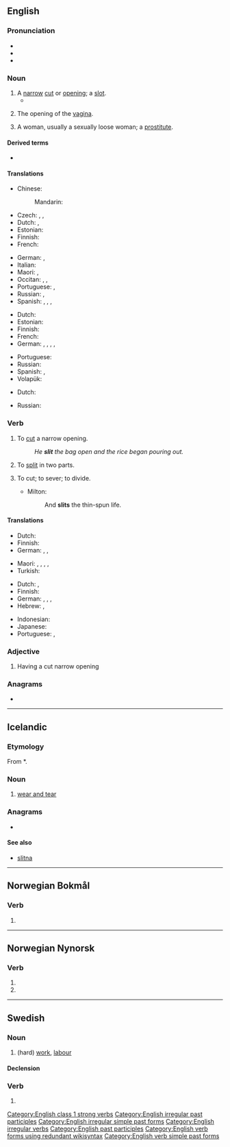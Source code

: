 ==English==
{{wikipedia}}

===Pronunciation===
* {{IPA|/ˈslɪt/|lang=en}}
* {{audio|en-us-slit.ogg|Audio (US)|lang=en}}
* {{rhymes|ɪt|lang=en}}

===Noun===
{{en-noun}}

# A [[narrow]] [[cut]] or [[opening]]; a [[slot]].
#* {{quote-book|year=1963|author={{w|Margery Allingham}}|title={{w|The China Governess}}
|chapter=17|url=http://openlibrary.org/works/OL2004261W
|passage=The face which emerged was not reassuring. It was blunt and grey, the nose springing thick and flat from high on the frontal bone of the forehead, whilst his eyes were narrow '''slits''' of dark in a tight bandage of tissue.&nbsp;[…].}}
# {{lb|en|vulgar|slang}} The opening of the [[vagina]].
# {{lb|en|vulgar|slang|derogatory}} A woman, usually a sexually loose woman; a [[prostitute]].

====Derived terms====
* {{l|en|slit drum}}

====Translations====
{{trans-top|narrow cut or opening; a slot}}
* Chinese:
*: Mandarin: {{t|cmn|狭缝|tr=xiáfèng}}
* Czech: {{t|cs|škvíra|f}}, {{t|cs|skulina|f}}, {{t+|cs|štěrbina|f}}
* Dutch: {{t+|nl|spleet|f}}, {{t+|nl|gleuf|f}}
* Estonian: {{t|et|pilu}}
* Finnish: {{t+|fi|viilto}}
* French: {{t+|fr|fente}}
{{trans-mid}}
* German: {{t+|de|Nut|f}}, {{t+|de|Schlitz|m}}
* Italian: {{t+|it|fessura|f}}
* Maori: {{t|mi|hahae }}, {{t|mi|haenga }}
* Occitan: {{t+|oc|fenda|f}}, {{t|oc|dobertura|f}}, {{t|oc|fendascla|f}}
* Portuguese: {{t+|pt|greta}}, {{t+|pt|ranhura}}
* Russian: {{t+|ru|щель}}, {{t+|ru|разрез}}
* Spanish: {{t+|es|ranura|f}}, {{t+|es|abertura|f}}, {{t+|es|rendija|f}}, {{t+|es|fisura}}
{{trans-bottom}}

{{trans-top|vulgar, slang: opening of the vagina}}
* Dutch: {{t+|nl|spleet|f}}
* Estonian: {{t|et|pilu}}
* Finnish: {{t+|fi|viiva}}
* French: {{t+|fr|vulve}}
* German: {{t+|de|Schlitz|m}}, {{t|de|Schamritze|f}}, {{t+|de|Ritze|f}}, {{t|de|Schamspalte|f}}, {{t+|de|Spalte|f}}
{{trans-mid}}
* Portuguese: {{t+|pt|racha}}
* Russian: {{t+|ru|щёлка}}
* Spanish: {{t+|es|raja}}, {{t|es|rayita|f}}
* Volapük: {{t|vo|kunudaslitod|f}}
{{trans-bottom}}

{{trans-top|vulgar, slang: a derogatory name for a woman, usually a sexually loose woman; a prostitute}}
* Dutch: {{t+|nl|slet|f}}
{{trans-mid}}
* Russian: {{t+|ru|мокрощёлка}}
{{trans-bottom}}

===Verb===
{{en-verb|slits|slitting|slit|slit|past_ptc2=slitten}}

# To [[cut]] a narrow opening.
#: ''He '''slit''' the bag open and the rice began pouring out.''
# To [[split]] in two parts.
# {{lb|en|transitive}} To cut; to sever; to divide.
#* Milton:
#*: And '''slits''' the thin-spun life.

====Translations====
{{trans-top|cut a narrow opening}}
* Dutch: {{t+|nl|opensnijden}}
* Finnish: {{t+|fi|viiltää}}
* German: {{t+|de|schlitzen}}, {{t|de|aufschlitzen }}, {{t|de|zerschlitzen}}
{{trans-mid}}
* Maori: {{t|mi|hāpara}}, {{t|mi|hōripi }}, {{t|mi|hōripiripi }}, {{t|mi|hae }}, {{t|mi|hori }}
* Turkish: {{t+|tr|kesmek}}
{{trans-bottom}}

{{trans-top|split into two parts}}
* Dutch: {{t+|nl|splijten}}, {{t+|nl|opensnijden}}
* Finnish: {{t|fi|kahtia|alt=leikata kahtia}}
* German: {{t+|de|trennen}}, {{t|de|auftrennen}}, {{t+|de|teilen}}, {{t+|de|zerteilen}}
* Hebrew: {{t+|he|חתך|tr=khatákh}}, {{t|he|פיצל|tr=pitsél}}
{{trans-mid}}
* Indonesian: {{t+|id|iris|alt=mengiris}}
* Japanese: {{t+|ja|切る|tr=[[きる]], kiru}}
* Portuguese: {{t+|pt|fender}}, {{t+|pt|rachar}}
{{trans-bottom}}

===Adjective===
{{en-adj|-}}

# Having a cut narrow opening

===Anagrams===
* {{anagrams|en|&lits|List|list|lits|silt|tils}}

[[Category:English class 1 strong verbs]]
[[Category:English irregular past participles]]
[[Category:English irregular simple past forms]]
[[Category:English irregular verbs]]
[[Category:English past participles]]
[[Category:English verb forms using redundant wikisyntax]]
[[Category:English verb simple past forms]]

----

==Icelandic==

===Etymology===
From {{etyl|non|is}} *{{m|non||slit}}.<!-- According to the Norwegian dictionary by the University of Oslo and the Norwegian Language Council, the word is unattested in O.N. -->

===Noun===
{{is-noun|n|slits|-}}

# [[wear and tear]]

===Anagrams===
* {{l|is|list}}

====See also====
* [[slitna]]

----

==Norwegian Bokmål==

===Verb===
{{head|nb|verb form}}

# {{imperative of|slite|lang=nb}}

----

==Norwegian Nynorsk==

===Verb===
{{head|nn|verb form}}

# {{form of|present tense|slita|lang=nn}}
# {{form of|imperative|slita|lang=nn}}

----

==Swedish==

===Noun===
{{sv-noun|n}}

# (hard) [[work]], [[labour]]

====Declension====
{{sv-noun-unc-irreg-n|2=slitet}}

===Verb===
{{head|sv|verb form}}

# {{sv-verb-form-imp|slita}}